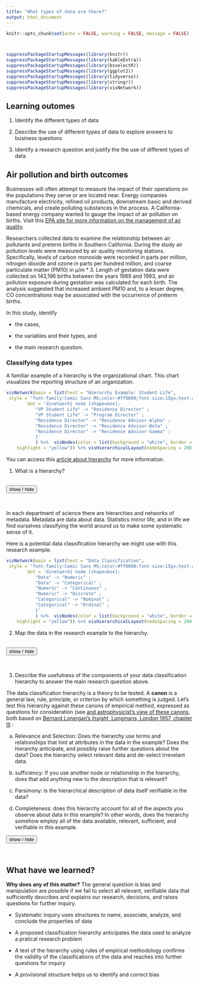 ---
title: "What types of data are there?"
output: html_document
---

```{r setup, include=FALSE}
knitr::opts_chunk$set(echo = FALSE, warning = FALSE, message = FALSE)



suppressPackageStartupMessages(library(knitr))
suppressPackageStartupMessages(library(kableExtra))
suppressPackageStartupMessages(library(bsselectR))
suppressPackageStartupMessages(library(ggplot2))
suppressPackageStartupMessages(library(tidyverse))
suppressPackageStartupMessages(library(stringr))
suppressPackageStartupMessages(library(visNetwork))
```

<script>
function showText(y) {
    var x = document.getElementById(y);
    if (x.style.display === "none") {
        x.style.display = "block";
    } else {
        x.style.display = "none";
    }
}
</script>

## Learning outomes

1. Identify the different types of data

2. Describe the use of different types of data to explore answers to business questions

3. Identify a research question and justify the the use of different types of data

## Air pollution and birth outcomes

Businesses will often attempt to measure the impact of their operations on the populations they serve or are located near. Energy companies manufacture electricity, refined oil products, downstream basic and derived chemicals, and create polluting substances in the process. A California-based energy company wanted to gauge the impact of air pollution on births. Visit this [EPA site for more information on the management of air quality](https://www.epa.gov/air-quality-management-process/managing-air-quality-human-health-environmental-and-economic).

Researchers collected data to examine the relationship between air pollutants and preterm births in Southern California. During the study air pollution levels were measured by air quality monitoring stations. Specifically, levels of carbon monoxide were recorded in parts per million, nitrogen dioxide and ozone in parts per hundred million, and coarse particulate matter (PM10) in $\mu / m*3$. Length of gestation data were collected on 143,196 births between the years 1989 and 1993, and air pollution exposure during gestation was calculated for each birth. The analysis suggested that increased ambient PM10 and, to a lesser degree, CO concentrations may be associated with the occurrence of preterm births.

In this study, identify

- the cases,

- the variables and their types, and

- the main research question.

### Classifying data types

A familiar example of a hierarchy is the organizational chart. This chart visualizes the reporting structure of an organization.

```{r}
visNetwork(main = list(text = "Hierarchy Example: Student Life",
 style = "font-family:Comic Sans MS;color:#ff0000;font-size:15px;text-align:center;"),
        dot = 'dinetwork{ node [shape=box];  
           "VP Student Life" -> "Residence Director" ; 
           "VP Student Life" -> "Program Director" ; 
           "Residence Director" -> "Residence Advisor-Alpha" ;
           "Residence Director" -> "Residence Advisor-Beta" ;
           "Residence Director" -> "Residence Advisor-Gamma" ;     
           }'
           ) %>%  visNodes(color = list(background = "white", border = "blue", 
    highlight = "yellow")) %>% visHierarchicalLayout(nodeSpacing = 200, sortMethod = "directed")
```

You can access this [article about hierarchy](https://en.wikipedia.org/wiki/Hierarchy) for more information.



1. What is a hierarchy?

</br>
<button onclick="showText('myDIV1')">show / hide</button>
<div id="myDIV1" style="display:none;">
</br>

A hierarchy is an analytical technique that takes a group of objects and asks two questions:

1. How are the objects (nodes) related to one another (edges)? (just a network)

2. What objects are parents (higher level) or children (lower level) of one another

Notice that the departments and their children nodes are mutually exclusive of one another.

</div>
</br>

In each department of science there are hierarchies and networks of metadata. Metadata are data about data. Statistics mirror life, and in life we find ourselves classifying the world around us to make some systematic sense of it.

Here is a potential data classification hierarchy we might use with this research example.

```{r}
visNetwork(main = list(text = "Data Classification",
 style = "font-family:Comic Sans MS;color:#ff0000;font-size:15px;text-align:center;"),
        dot = 'dinetwork{ node [shape=box];  
           "Data" -> "Numeric" ;
           "Data" -> "Categorical" ;
           "Numeric" -> "Continuous" ;
           "Numeric" -> "Discrete" ;
           "Categorical" -> "Nominal" ; 
           "Categorical" -> "Ordinal" ; 
           }'
           ) %>%  visNodes(color = list(background = "white", border = "blue", 
    highlight = "yellow")) %>% visHierarchicalLayout(nodeSpacing = 200, sortMethod = "directed")
```


2. Map the data in the research example to the hierarchy.

</br>
<button onclick="showText('myDIV2')">show / hide</button>
<div id="myDIV2" style="display:none;">
</br>

Let's classify the data in the the research example with this hierarchy.

- Cases: or "observations" include measurements relative to 143,196 births between the years 1989 and 1993.

- Variables: air quality station (nominal), year (nominal) length of gestation (continuous), levels of carbon monoxide were recorded in parts per million (continuous), nitrogen dioxide and ozone in parts per hundred million (continuous), and coarse particulate matter (PM10) in $\mu / m^3$ (continuous).

What further questions might be possibly related to these measures? Do these questions anticipate the collection of discrete or ordinal variables?

</div>
</br>

3. Describe the usefulness of the components of your data classification hierarchy to answer the main research question above.

The data classification hierarchy is a theory to be tested. A **canon** is a general law, rule, principle, or criterion by which something is judged. Let's test this hierarchy against these canons of empirical method, expressed as questions for consideration (see [and astrophysicist's view of these canons](https://adh-sj.info/canons.php), both based on [Bernard Lonergan's _Insight_, Longmans, London 1957, chapter III](https://www.amazon.com/Insight-Understanding-Collected-Bernard-Lonergan/dp/0802034551) :

a. Relevance and Selection: Does the hierarchy use terms and relationships that hint at attributes in the data in the example? Does the hierarchy anticipate, and possibly raise further questions about the data? Does the hierarchy select relevant data and de-select irrevelant data.

b. sufficiency: If you use another node or relationship in the hierarchy, does that add anything new to the description that is relevant?

c. Parsimony: is the hierarchical description of data itself verifiable in the data?

d. Completeness: does this hierarchy account for all of the aspects you observe about data in this example? In other words, does the hierarchy somehow employ all of the data available, relevant, sufficient, and verifiable in this example.
</br>

<button onclick="showText('myDIV3')">show / hide</button>
<div id="myDIV3" style="display:none;">
</br>

By canon:

a. Relevance and Selection: Does the hierarchy use terms and relationships that hint at attributes in the data in the example? Does the hierarchy anticipate, and possibly raise further questions about the data? Does the hierarchy select relevant data and de-select irrevelant data.

Yes it does. Anticipated are variables that are non-integer (as well as integer) and simply unordered categorical data. Other types are possible, but not present.

b. sufficiency: If you use another node or relationship in the hierarchy, does that add anything new to the description that is relevant?

No it does not. It seems that the continuous and discontinuous numeric variables are sufficient for numeric variables if only because they are mutually exclusive. The same for nominal (unordered) and ordinal (ordered). If fact the hierarchy _overfits_ the data in this exercise by the inclusion of discrete and ordinal data types. Including these anticipate relevancy and selection in other studies. 

c. Parsimony: is the hierarchical description of data itself verifiable in the data?

Yes it does. Again our data seems well matched to the lowest level of the hierarchy. Further levels might delineate attributes of the previous level. For example, add another component, say integer. But integer is just another way of saying discrete variable. so this doesn't add anything. Are there other categories of numeric or categorical data? There do not seem so.

d. Completeness: does this hierarchy account for all of the aspects you observe about data in this example? In other words, does the hierarchy somehow employ all of the data available, relevant, sufficient, and verifiable in this example.

Yes it does. The data in the example are continuous, discrete, nominal, and ordinal. There does not seem to be any other relevant data available within the field of this example.

</div>
</br>

## What have we learned?

**Why does any of this matter?** The general question is bias and manipulation are possible if we fail to select all relevant, verifiable data that sufficiently describes and explains our research, decisions, and raises questions for further inquiry.

- Systematic inquiry uses structures to name, associate, analyze, and conclude the properties of data

- A proposed classification hierarchy anticipates the data used to analyze a pratical research problem

- A test of the hierarchy using rules of empirical methodology confirms the validity of the classifications of the data and reaches into further questions for inquiry

- A provisional structure helps us to identify and correct bias


